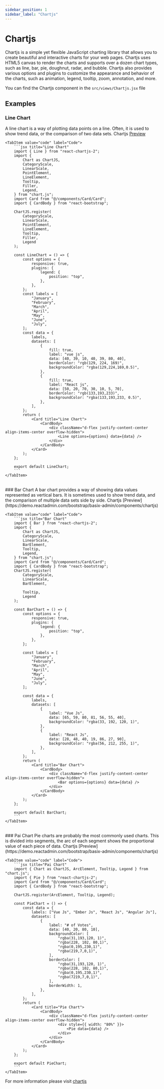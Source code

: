 ```yaml
---
sidebar_position: 1
sidebar_label: "Chartjs"
---
```


# Chartjs

Chartjs is a simple yet flexible JavaScript charting library that allows you to create beautiful and interactive charts for your web pages. Chartjs uses HTML5 canvas to render the charts and supports over a dozen chart types, such as line, bar, pie, doughnut, radar, and bubble. Chartjs also provides various options and plugins to customize the appearance and behavior of the charts, such as animation, legend, tooltip, zoom, annotation, and more.

You can find the Chartjs component in the `src/views/Chartjs.jsx` file



## Examples

### Line Chart
A line chart is a way of plotting data points on a line. Often, it is used to show trend data, or the comparison of two data sets. Chartjs [Preview](https://demo.reactadmin.com/bootstrap/basix-admin/components/chartjs)

<Tabs>
    <TabItem value="preview" label="Preview">
        <CodePreview>
            <LineChart />
        </CodePreview>
    </TabItem>
    
    <TabItem value="code" label="Code">
        ```jsx title="Line Chart"
        import { Line } from "react-chartjs-2";
        import {
            Chart as ChartJS,
            CategoryScale,
            LinearScale,
            PointElement,
            LineElement,
            Tooltip,
            Filler,
            Legend,
        } from "chart.js";
        import Card from "@/components/Card/Card";
        import { CardBody } from "react-bootstrap";

        ChartJS.register(
            CategoryScale,
            LinearScale,
            PointElement,
            LineElement,
            Tooltip,
            Filler,
            Legend
        );

        const LineChart = () => {
            const options = {
                responsive: true,
                plugins: {
                    legend: {
                        position: "top",
                    },
                },
            };
            const labels = [
                "January",
                "February",
                "March",
                "April",
                "May",
                "June",
                "July",
            ];
            const data = {
                labels,
                datasets: [
                    {
                        fill: true,
                        label: "vue js",
                        data: [40, 39, 10, 40, 39, 80, 40],
                        borderColor: "rgb(129, 224, 169)",
                        backgroundColor: "rgba(129,224,169,0.5)",
                    },
                    {
                        fill: true,
                        label: "React js",
                        data: [50, 20, 70, 30, 10, 5, 70],
                        borderColor: "rgb(133,193,233)",
                        backgroundColor: "rgba(133,193,233, 0.5)",
                    },
                ],
            };
            return (
                <Card title="Line Chart">
                    <CardBody>
                        <div className="d-flex justify-content-center align-items-center overflow-hidden">
                            <Line options={options} data={data} />
                        </div>
                    </CardBody>
                </Card>
            );
        };

        export default LineChart;
        ```
    </TabItem>
</Tabs>

<br/>
### Bar Chart
A bar chart provides a way of showing data values represented as vertical bars. It is sometimes used to show trend data, and the comparison of multiple data sets side by side. Chartjs [Preview](https://demo.reactadmin.com/bootstrap/basix-admin/components/chartjs)

<Tabs>
    <TabItem value="preview" label="Preview">
        <CodePreview>
            <BarChart />
        </CodePreview>
    </TabItem>
    
    <TabItem value="code" label="Code">
        ```jsx title="Bar Chart"
        import { Bar } from "react-chartjs-2";
        import {
            Chart as ChartJS,
            CategoryScale,
            LinearScale,
            BarElement,
            Tooltip,
            Legend,
        } from "chart.js";
        import Card from "@/components/Card/Card";
        import { CardBody } from "react-bootstrap";
        ChartJS.register(
            CategoryScale,
            LinearScale,
            BarElement,

            Tooltip,
            Legend
        );

        const BarChart = () => {
            const options = {
                responsive: true,
                plugins: {
                    legend: {
                        position: "top",
                    },
                },
            };

            const labels = [
                "January",
                "February",
                "March",
                "April",
                "May",
                "June",
                "July",
            ];

            const data = {
                labels,
                datasets: [
                    {
                        label: "Vue Js",
                        data: [65, 59, 80, 81, 56, 55, 40],
                        backgroundColor: "rgba(33, 192, 120, 1)",
                    },
                    {
                        label: "React Js",
                        data: [28, 48, 40, 19, 86, 27, 90],
                        backgroundColor: "rgba(56, 212, 255, 1)",
                    },
                ],
            };
            return (
                <Card title="Bar Chart">
                    <CardBody>
                        <div className="d-flex justify-content-center align-items-center overflow-hidden">
                            <Bar options={options} data={data} />
                        </div>
                    </CardBody>
                </Card>
            );
        };

        export default BarChart;
        ```
    </TabItem>
</Tabs>

<br/>
### Pai Chart
Pie charts are probably the most commonly used charts. This is divided into segments, the arc of each segment shows the proportional value of each piece of data. Chartjs [Preview](https://demo.reactadmin.com/bootstrap/basix-admin/components/chartjs)

<Tabs>
    <TabItem value="preview" label="Preview">
        <CodePreview>
            <PaiChart />
        </CodePreview>
    </TabItem>
    
    <TabItem value="code" label="Code">
        ```jsx title="Pai Chart"
        import { Chart as ChartJS, ArcElement, Tooltip, Legend } from "chart.js";
        import { Pie } from "react-chartjs-2";
        import Card from "@/components/Card/Card";
        import { CardBody } from "react-bootstrap";

        ChartJS.register(ArcElement, Tooltip, Legend);

        const PieChart = () => {
            const data = {
                labels: ["Vue Js", "Ember Js", "React Js", "Angular Js"],
                datasets: [
                    {
                        label: "# of Votes",
                        data: [40, 20, 80, 10],
                        backgroundColor: [
                            "rgba(31,193,120, 1)",
                            "rgba(228, 102, 80,1)",
                            "rgba(0,195,230,1)",
                            "rgba(219,7,0,1)",
                        ],
                        borderColor: [
                            "rgba(31,193,120, 1)",
                            "rgba(228, 102, 80,1)",
                            "rgba(0,195,230,1)",
                            "rgba(7219,7,0,1)",
                        ],
                        borderWidth: 1,
                    },
                ],
            };
            return (
                <Card title="Pie Chart">
                    <CardBody>
                        <div className="d-flex justify-content-center align-items-center overflow-hidden">
                            <div style={{ width: "80%" }}>
                                <Pie data={data} />
                            </div>
                        </div>
                    </CardBody>
                </Card>
            );
        };

        export default PieChart;
        ```
    </TabItem>
</Tabs>

For more information please visit [chartjs](https://www.chartjs.org/docs/latest/getting-started/)




